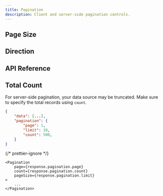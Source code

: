```yaml
---
title: Pagination
description: Client and server-side pagination controls.
---
```









<Framework id="svelte">
	<Preview framework="svelte" files={{ 'app.svelte': DefaultSvelteRaw }} client:visible>
		<DefaultSvelte client:visible />
	</Preview>
</Framework>
<Framework id="react">
	<Preview framework="react" files={{ 'app.tsx': DefaultReactRaw }} client:visible>
		<DefaultReact client:visible />
	</Preview>
</Framework>

## Page Size

<Framework id="svelte">
	<Preview framework="svelte" files={{ 'app.svelte': DynamicPageSizeSvelteRaw }} client:visible>
		<DynamicPageSizeSvelte client:visible />
	</Preview>
</Framework>
<Framework id="react">
	<Preview framework="react" files={{ 'app.tsx': DynamicPageSizeReactRaw }} client:visible>
		<DynamicPageSizeReact client:visible />
	</Preview>
</Framework>

## Direction

<Framework id="svelte">
	<Preview framework="svelte" files={{ 'app.svelte': DirSvelteRaw }} client:visible>
		<DirSvelte client:visible />
	</Preview>
</Framework>
<Framework id="react">
	<Preview framework="react" files={{ 'app.tsx': DirReactRaw }} client:visible>
		<DirReact client:visible />
	</Preview>
</Framework>

## API Reference

<ApiTable />

## Total Count

For server-side pagination, your data source may be truncated. Make sure to specify the total records using `count`.

```json
{
	"data": [...],
	"pagination": {
		"page": 1,
		"limit": 10,
		"count": 500,
	}
}
```

{/* prettier-ignore */}
```svelte
<Pagination
	page={response.pagination.page}
	count={response.pagination.count}
	pageSize={response.pagination.limit}
>
	...
</Pagination>
```
